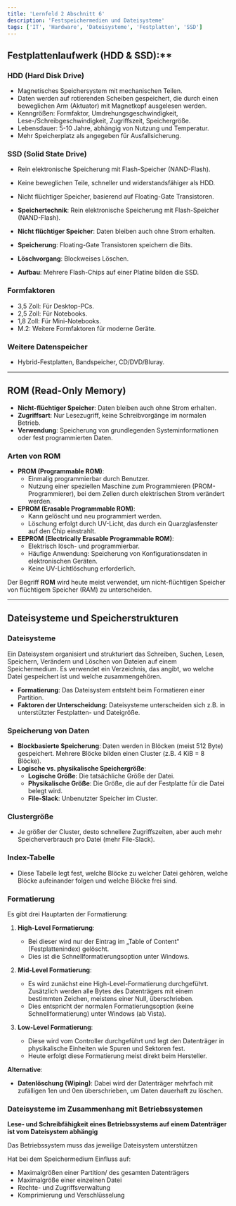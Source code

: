 ```yaml
---
title: 'Lernfeld 2 Abschnitt 6'
description: 'Festspeichermedien und Dateisysteme'
tags: ['IT', 'Hardware', 'Dateisysteme', 'Festplatten', 'SSD']
---
```


## Festplattenlaufwerk (HDD & SSD):\*\*

### HDD (Hard Disk Drive)

- Magnetisches Speichersystem mit mechanischen Teilen.
- Daten werden auf rotierenden Scheiben gespeichert, die durch einen beweglichen Arm (Aktuator) mit Magnetkopf ausgelesen werden.
- Kenngrößen: Formfaktor, Umdrehungsgeschwindigkeit, Lese-/Schreibgeschwindigkeit, Zugriffszeit, Speichergröße.
- Lebensdauer: 5-10 Jahre, abhängig von Nutzung und Temperatur.
- Mehr Speicherplatz als angegeben für Ausfallsicherung.

### SSD (Solid State Drive)

- Rein elektronische Speicherung mit Flash-Speicher (NAND-Flash).
- Keine beweglichen Teile, schneller und widerstandsfähiger als HDD.
- Nicht flüchtiger Speicher, basierend auf Floating-Gate Transistoren.

- **Speichertechnik**: Rein elektronische Speicherung mit Flash-Speicher (NAND-Flash).
- **Nicht flüchtiger Speicher**: Daten bleiben auch ohne Strom erhalten.
- **Speicherung**: Floating-Gate Transistoren speichern die Bits.
- **Löschvorgang**: Blockweises Löschen.
- **Aufbau**: Mehrere Flash-Chips auf einer Platine bilden die SSD.

### Formfaktoren

- 3,5 Zoll: Für Desktop-PCs.
- 2,5 Zoll: Für Notebooks.
- 1,8 Zoll: Für Mini-Notebooks.
- M.2: Weitere Formfaktoren für moderne Geräte.

### Weitere Datenspeicher

- Hybrid-Festplatten, Bandspeicher, CD/DVD/Bluray.

---

## ROM (Read-Only Memory)

- **Nicht-flüchtiger Speicher**: Daten bleiben auch ohne Strom erhalten.
- **Zugriffsart**: Nur Lesezugriff, keine Schreibvorgänge im normalen Betrieb.
- **Verwendung**: Speicherung von grundlegenden Systeminformationen oder fest programmierten Daten.

### Arten von ROM

- **PROM (Programmable ROM)**:
  - Einmalig programmierbar durch Benutzer.
  - Nutzung einer speziellen Maschine zum Programmieren (PROM-Programmierer), bei dem Zellen durch elektrischen Strom verändert werden.
- **EPROM (Erasable Programmable ROM)**:
  - Kann gelöscht und neu programmiert werden.
  - Löschung erfolgt durch UV-Licht, das durch ein Quarzglasfenster auf den Chip einstrahlt.
- **EEPROM (Electrically Erasable Programmable ROM)**:
  - Elektrisch lösch- und programmierbar.
  - Häufige Anwendung: Speicherung von Konfigurationsdaten in elektronischen Geräten.
  - Keine UV-Lichtlöschung erforderlich.

Der Begriff **ROM** wird heute meist verwendet, um nicht-flüchtigen Speicher von flüchtigem Speicher (RAM) zu unterscheiden.

---

## Dateisysteme und Speicherstrukturen

### Dateisysteme

Ein Dateisystem organisiert und strukturiert das Schreiben, Suchen, Lesen, Speichern, Verändern und Löschen von Dateien auf einem Speichermedium. Es verwendet ein Verzeichnis, das angibt, wo welche Datei gespeichert ist und welche zusammengehören.

- **Formatierung**: Das Dateisystem entsteht beim Formatieren einer Partition.
- **Faktoren der Unterscheidung**: Dateisysteme unterscheiden sich z.B. in unterstützter Festplatten- und Dateigröße.

### Speicherung von Daten

- **Blockbasierte Speicherung**: Daten werden in Blöcken (meist 512 Byte) gespeichert. Mehrere Blöcke bilden einen Cluster (z.B. 4 KiB = 8 Blöcke).
- **Logische vs. physikalische Speichergröße**:
  - **Logische Größe**: Die tatsächliche Größe der Datei.
  - **Physikalische Größe**: Die Größe, die auf der Festplatte für die Datei belegt wird.
  - **File-Slack**: Unbenutzter Speicher im Cluster.

### Clustergröße

- Je größer der Cluster, desto schnellere Zugriffszeiten, aber auch mehr Speicherverbrauch pro Datei (mehr File-Slack).

### Index-Tabelle

- Diese Tabelle legt fest, welche Blöcke zu welcher Datei gehören, welche Blöcke aufeinander folgen und welche Blöcke frei sind.

### Formatierung

Es gibt drei Hauptarten der Formatierung:

1. **High-Level Formatierung**:

   - Bei dieser wird nur der Eintrag im „Table of Content“ (Festplattenindex) gelöscht.
   - Dies ist die Schnellformatierungsoption unter Windows.

2. **Mid-Level Formatierung**:

   - Es wird zunächst eine High-Level-Formatierung durchgeführt. Zusätzlich werden alle Bytes des Datenträgers mit einem bestimmten Zeichen, meistens einer Null, überschrieben.
   - Dies entspricht der normalen Formatierungsoption (keine Schnellformatierung) unter Windows (ab Vista).

3. **Low-Level Formatierung**:

   - Diese wird vom Controller durchgeführt und legt den Datenträger in physikalische Einheiten wie Spuren und Sektoren fest.
   - Heute erfolgt diese Formatierung meist direkt beim Hersteller.

**Alternative**:

- **Datenlöschung (Wiping)**: Dabei wird der Datenträger mehrfach mit zufälligen 1en und 0en überschrieben, um Daten dauerhaft zu löschen.

### Dateisysteme im Zusammenhang mit Betriebssystemen

**Lese- und Schreibfähigkeit eines Betriebssystems auf einem Datenträger ist vom Dateisystem abhängig**

Das Betriebssystem muss das jeweilige Dateisystem unterstützen

Hat bei dem Speichermedium Einfluss auf:

- Maximalgrößen einer Partition/ des gesamten Datenträgers
- Maximalgröße einer einzelnen Datei
- Rechte- und Zugriffsverwaltung
- Komprimierung und Verschlüsselung

